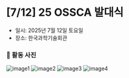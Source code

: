 # [7/12] 25 OSSCA 발대식

- 일시: 2025년 7월 12일 토요일
- 장소: 한국과학기술회관

### 📸 활동 사진

![image1](./images/250712/250712.jpg)
![image2](./images/250712/250712_1.jpg)
![image3](./images/250712/250712_2.jpg)
![image4](./images/250712/250712_3.jpg)
